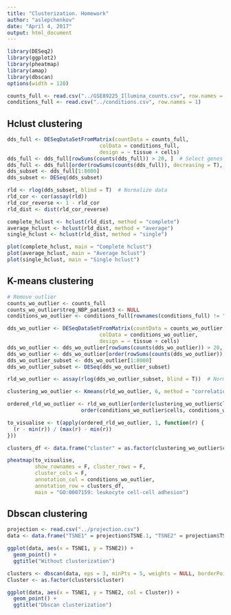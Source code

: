 ```yaml
---
title: "Clusterization. Homework"
author: "aslepchenkov"
date: "April 4, 2017"
output: html_document
---
```


```r
library(DESeq2)
library(ggplot2)
library(pheatmap)
library(amap)
library(dbscan)
options(width = 120)
```



```r
counts_full <- read.csv("../GSE89225_Illumina_counts.csv", row.names = 1)
conditions_full <- read.csv("../conditions.csv", row.names = 1)
```

## Hclust clustering
```r
dds_full <- DESeqDataSetFromMatrix(countData = counts_full,
                              colData = conditions_full,
                              design = ~ tissue + cells)
dds_full <- dds_full[rowSums(counts(dds_full)) > 20, ]  # Select genes with relevant expression
dds_full <- dds_full[order(rowSums(counts(dds_full)), decreasing = T), ]  # Order by expression level
dds_subset <- dds_full[1:8000]  
dds_subset <- DESeq(dds_subset)

rld <- rlog(dds_subset, blind = T)  # Normalize data
rld_cor <- cor(assay(rld))
rld_cor_reverse <- 1 - rld_cor 
rld_dist <- dist(rld_cor_reverse)

complete_hclust <- hclust(rld_dist, method = "complete")
average_hclust <- hclust(rld_dist, method = "average")
single_hclust <- hclust(rld_dist, method = "single")

plot(complete_hclust, main = "Complete hclust")
plot(average_hclust, main = "Average hclust")
plot(single_hclust, main = "Single hclust")

```


## K-means clustering

```r
# Remove outlier
counts_wo_outlier <- counts_full
counts_wo_outlier$treg_NBP_patient3 <- NULL  
conditions_wo_outlier <- conditions_full[rownames(conditions_full) != "treg_NBP_patient3",]

dds_wo_outlier <- DESeqDataSetFromMatrix(countData = counts_wo_outlier,
                              colData = conditions_wo_outlier,
                              design = ~ tissue + cells)
dds_wo_outlier <- dds_wo_outlier[rowSums(counts(dds_wo_outlier)) > 20, ]  # Select genes with relevant expression
dds_wo_outlier <- dds_wo_outlier[order(rowSums(counts(dds_wo_outlier)), decreasing = T), ]  # Order by expression level
dds_wo_outlier_subset <- dds_wo_outlier[1:8000]
dds_wo_outlier_subset <- DESeq(dds_wo_outlier_subset)

rld_wo_outlier <- assay(rlog(dds_wo_outlier_subset, blind = T))  # Normalize data

clustering_wo_outlier <- Kmeans(rld_wo_outlier, 6, method = "correlation", iter.max = 20000)

ordered_rld_wo_outlier <- rld_wo_outlier[order(clustering_wo_outlier$cluster), 
                        order(conditions_wo_outlier$cells, conditions_wo_outlier$tissue)]

to_visualise <- t(apply(ordered_rld_wo_outlier, 1, function(r) {
  (r - min(r)) / (max(r) - min(r))
}))

clusters_df <- data.frame("cluster" = as.factor(clustering_wo_outlier$cluster))

pheatmap(to_visualise, 
         show_rownames = F, cluster_rows = F,
         cluster_cols = F,
         annotation_col = conditions_wo_outlier, 
         annotation_row = clusters_df,
         main = "GO:0007159: leukocyte cell-cell adhesion")
```


## Dbscan clustering

```r
projection <- read.csv("../projection.csv")
data <- data.frame("TSNE1" = projection$TSNE.1, "TSNE2" = projection$TSNE.2)

ggplot(data, aes(x = TSNE1, y = TSNE2)) +
  geom_point() + 
  ggtitle("Without clusterization")

clusters <- dbscan(data, eps = 3, minPts = 5, weights = NULL, borderPoints = TRUE)
Cluster <- as.factor(clusters$cluster)

ggplot(data, aes(x = TSNE1, y = TSNE2, col = Cluster)) +
  geom_point() + 
  ggtitle("Dbscan clusterization")
```

